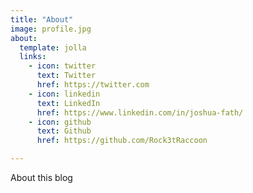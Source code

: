 ```yaml
---
title: "About"
image: profile.jpg
about:
  template: jolla
  links:
    - icon: twitter
      text: Twitter
      href: https://twitter.com
    - icon: linkedin
      text: LinkedIn
      href: https://www.linkedin.com/in/joshua-fath/
    - icon: github
      text: Github
      href: https://github.com/Rock3tRaccoon

---
```


About this blog
